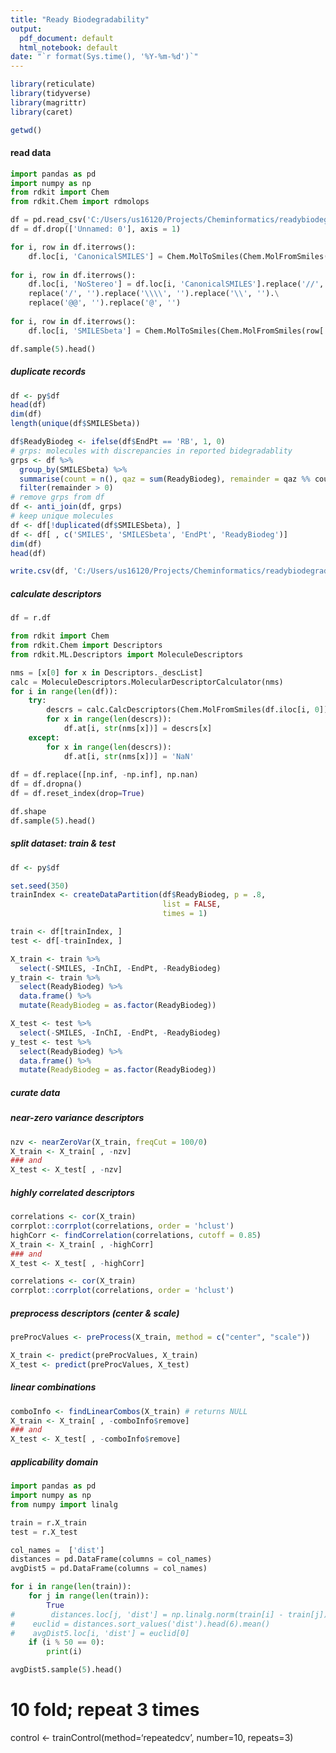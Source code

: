 ---
title: "Ready Biodegradability"
output:
  pdf_document: default
  html_notebook: default
date: "`r format(Sys.time(), '%Y-%m-%d')`"
---

```{r}
library(reticulate)
library(tidyverse)
library(magrittr)
library(caret)
```

```{r}
getwd()
```

#### read data

```{python}
import pandas as pd
import numpy as np
from rdkit import Chem
from rdkit.Chem import rdmolops

df = pd.read_csv('C:/Users/us16120/Projects/Cheminformatics/readybiodegradability/data/processed/alles.csv', header = 0)
df = df.drop(['Unnamed: 0'], axis = 1)

for i, row in df.iterrows():
    df.loc[i, 'CanonicalSMILES'] = Chem.MolToSmiles(Chem.MolFromSmiles(row['SMILES']))
    
for i, row in df.iterrows():
    df.loc[i, 'NoStereo'] = df.loc[i, 'CanonicalSMILES'].replace('//', '').\
    replace('/', '').replace('\\\\', '').replace('\\', '').\
    replace('@@', '').replace('@', '')
    
for i, row in df.iterrows():
    df.loc[i, 'SMILESbeta'] = Chem.MolToSmiles(Chem.MolFromSmiles(row['NoStereo'])) 

df.sample(5).head()
```

##### duplicate records

```{r}
df <- py$df
head(df)
dim(df)
length(unique(df$SMILESbeta))
```


```{r}
df$ReadyBiodeg <- ifelse(df$EndPt == 'RB', 1, 0)
# grps: molecules with discrepancies in reported bidegradablity
grps <- df %>%
  group_by(SMILESbeta) %>%
  summarise(count = n(), qaz = sum(ReadyBiodeg), remainder = qaz %% count) %>%
  filter(remainder > 0)
# remove grps from df
df <- anti_join(df, grps)
# keep unique molecules
df <- df[!duplicated(df$SMILESbeta), ]
df <- df[ , c('SMILES', 'SMILESbeta', 'EndPt', 'ReadyBiodeg')]
dim(df)
head(df)
```

```{r}
write.csv(df, 'C:/Users/us16120/Projects/Cheminformatics/readybiodegradability/data/processed/alles02.csv')
```

##### calculate descriptors

```{python}

df = r.df

from rdkit import Chem
from rdkit.Chem import Descriptors
from rdkit.ML.Descriptors import MoleculeDescriptors

nms = [x[0] for x in Descriptors._descList]
calc = MoleculeDescriptors.MolecularDescriptorCalculator(nms)
for i in range(len(df)):
    try:
        descrs = calc.CalcDescriptors(Chem.MolFromSmiles(df.iloc[i, 0]))
        for x in range(len(descrs)):
            df.at[i, str(nms[x])] = descrs[x]
    except:
        for x in range(len(descrs)):
            df.at[i, str(nms[x])] = 'NaN'   
            
df = df.replace([np.inf, -np.inf], np.nan)
df = df.dropna()
df = df.reset_index(drop=True)

df.shape
df.sample(5).head()
```

##### split dataset: train & test

```{r}

df <- py$df

set.seed(350)
trainIndex <- createDataPartition(df$ReadyBiodeg, p = .8, 
                                  list = FALSE, 
                                  times = 1)

train <- df[trainIndex, ]
test <- df[-trainIndex, ]

X_train <- train %>%
  select(-SMILES, -InChI, -EndPt, -ReadyBiodeg)
y_train <- train %>%
  select(ReadyBiodeg) %>%
  data.frame() %>%
  mutate(ReadyBiodeg = as.factor(ReadyBiodeg))

X_test <- test %>%
  select(-SMILES, -InChI, -EndPt, -ReadyBiodeg)
y_test <- test %>%
  select(ReadyBiodeg) %>%
  data.frame() %>%
  mutate(ReadyBiodeg = as.factor(ReadyBiodeg))
```

##### curate data

##### near-zero variance descriptors

```{r}
nzv <- nearZeroVar(X_train, freqCut = 100/0)
X_train <- X_train[ , -nzv]
### and
X_test <- X_test[ , -nzv]
```

##### highly correlated descriptors

```{r}
correlations <- cor(X_train)
corrplot::corrplot(correlations, order = 'hclust')
highCorr <- findCorrelation(correlations, cutoff = 0.85)
X_train <- X_train[ , -highCorr]
### and
X_test <- X_test[ , -highCorr]

correlations <- cor(X_train)
corrplot::corrplot(correlations, order = 'hclust')
```

##### preprocess descriptors (center & scale)

```{r}
preProcValues <- preProcess(X_train, method = c("center", "scale"))

X_train <- predict(preProcValues, X_train)
X_test <- predict(preProcValues, X_test)
```

##### linear combinations

```{r}
comboInfo <- findLinearCombos(X_train) # returns NULL
X_train <- X_train[ , -comboInfo$remove]
### and
X_test <- X_test[ , -comboInfo$remove]
```

##### applicability domain

```{python}

import pandas as pd
import numpy as np
from numpy import linalg

train = r.X_train
test = r.X_test

col_names =  ['dist']
distances = pd.DataFrame(columns = col_names)
avgDist5 = pd.DataFrame(columns = col_names)

for i in range(len(train)):
    for j in range(len(train)):
        True
#        distances.loc[j, 'dist'] = np.linalg.norm(train[i] - train[j])
#    euclid = distances.sort_values('dist').head(6).mean()
#    avgDist5.loc[i, 'dist'] = euclid[0]
    if (i % 50 == 0):
        print(i)

avgDist5.sample(5).head()

```

# 10 fold; repeat 3 times
control <- trainControl(method='repeatedcv', 
                        number=10, 
                        repeats=3)
